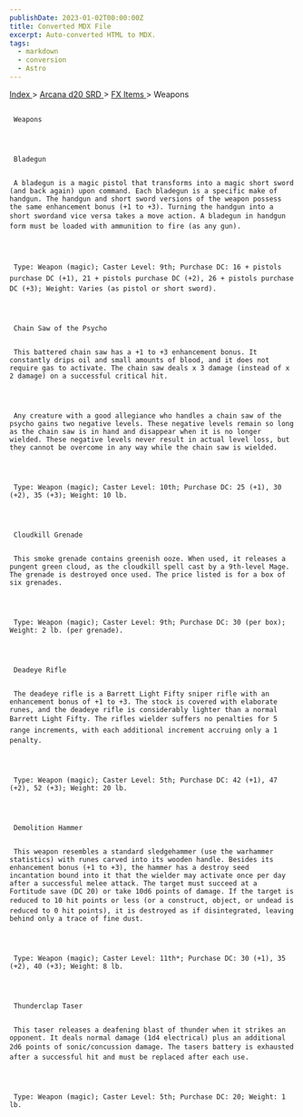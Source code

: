```yaml
---
publishDate: 2023-01-02T00:00:00Z
title: Converted MDX File
excerpt: Auto-converted HTML to MDX.
tags:
  - markdown
  - conversion
  - Astro
---
```


[
Index
](-index) >
[
Arcana d20 SRD
](arcana-d20-srd-index) >
[
FX Items
](arcana-d20-srd-fx-items-index) > Weapons

##

     Weapons




     Bladegun


     A bladegun is a magic pistol that transforms into a magic short sword (and back again) upon command. Each bladegun is a specific make of handgun. The handgun and short sword versions of the weapon possess the same enhancement bonus (+1 to +3). Turning the handgun into a short swordand vice versa takes a move action. A bladegun in handgun form must be loaded with ammunition to fire (as any gun).




     Type: Weapon (magic); Caster Level: 9th; Purchase DC: 16 + pistols purchase DC (+1), 21 + pistols purchase DC (+2), 26 + pistols purchase DC (+3); Weight: Varies (as pistol or short sword).




     Chain Saw of the Psycho


     This battered chain saw has a +1 to +3 enhancement bonus. It constantly drips oil and small amounts of blood, and it does not require gas to activate. The chain saw deals x 3 damage (instead of x 2 damage) on a successful critical hit.




     Any creature with a good allegiance who handles a chain saw of the psycho gains two negative levels. These negative levels remain so long as the chain saw is in hand and disappear when it is no longer wielded. These negative levels never result in actual level loss, but they cannot be overcome in any way while the chain saw is wielded.




     Type: Weapon (magic); Caster Level: 10th; Purchase DC: 25 (+1), 30 (+2), 35 (+3); Weight: 10 lb.




     Cloudkill Grenade


     This smoke grenade contains greenish ooze. When used, it releases a pungent green cloud, as the cloudkill spell cast by a 9th-level Mage. The grenade is destroyed once used. The price listed is for a box of six grenades.




     Type: Weapon (magic); Caster Level: 9th; Purchase DC: 30 (per box); Weight: 2 lb. (per grenade).




     Deadeye Rifle


     The deadeye rifle is a Barrett Light Fifty sniper rifle with an enhancement bonus of +1 to +3. The stock is covered with elaborate runes, and the deadeye rifle is considerably lighter than a normal Barrett Light Fifty. The rifles wielder suffers no penalties for 5 range increments, with each additional increment accruing only a 1 penalty.




     Type: Weapon (magic); Caster Level: 5th; Purchase DC: 42 (+1), 47 (+2), 52 (+3); Weight: 20 lb.




     Demolition Hammer


     This weapon resembles a standard sledgehammer (use the warhammer statistics) with runes carved into its wooden handle. Besides its enhancement bonus (+1 to +3), the hammer has a destroy seed incantation bound into it that the wielder may activate once per day after a successful melee attack. The target must succeed at a Fortitude save (DC 20) or take 10d6 points of damage. If the target is reduced to 10 hit points or less (or a construct, object, or undead is reduced to 0 hit points), it is destroyed as if disintegrated, leaving behind only a trace of fine dust.




     Type: Weapon (magic); Caster Level: 11th*; Purchase DC: 30 (+1), 35 (+2), 40 (+3); Weight: 8 lb.




     Thunderclap Taser


     This taser releases a deafening blast of thunder when it strikes an opponent. It deals normal damage (1d4 electrical) plus an additional 2d6 points of sonic/concussion damage. The tasers battery is exhausted after a successful hit and must be replaced after each use.




     Type: Weapon (magic); Caster Level: 5th; Purchase DC: 20; Weight: 1 lb.
